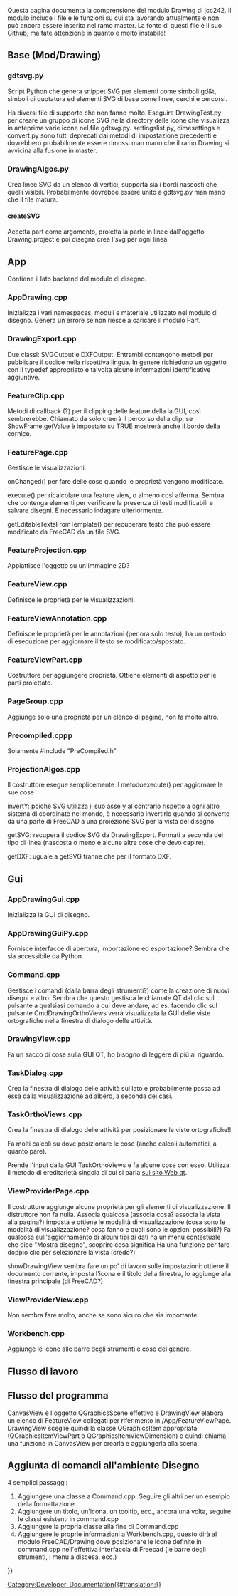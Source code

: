 <languages/>
Questa pagina documenta la comprensione del modulo Drawing di jcc242. Il modulo include i file e le funzioni su cui sta lavorando attualmente e non può ancora essere inserita nel ramo master. La fonte di questi file è il suo [https://github.com/jcc242/FreeCAD Github], ma fate attenzione in quanto è molto instabile!

== Base (Mod/Drawing) ==

=== gdtsvg.py ===
Script Python che genera snippet SVG per elementi come simboli gd&t, simboli di quotatura ed elementi SVG di base come linee, cerchi e percorsi.

Ha diversi file di supporto che non fanno molto. Eseguire DrawingTest.py per creare un gruppo di icone SVG nella directory delle icone che visualizza in anteprima varie icone nel file gdtsvg.py. settingslist.py, dimesettings e convert.py sono tutti deprecati dai metodi di impostazione precedenti e dovrebbero probabilmente essere rimossi man mano che il ramo Drawing si avvicina alla fusione in master. 

=== DrawingAlgos.py ===
Crea linee SVG da un elenco di vertici, supporta sia i bordi nascosti che quelli visibili. Probabilmente dovrebbe essere unito a gdtsvg.py man mano che il file matura.
 
==== createSVG ====
Accetta part come argomento, proietta la parte in linee dall'oggetto Drawing.project e poi disegna crea l'svg per ogni linea.

== App ==
Contiene il lato backend del modulo di disegno.

=== AppDrawing.cpp ===
Inizializza i vari namespaces, moduli e materiale utilizzato nel modulo di disegno. Genera un errore se non riesce a caricare il modulo Part.

=== DrawingExport.cpp ===
Due classi: SVGOutput e DXFOutput. Entrambi contengono metodi per pubblicare il codice nella rispettiva lingua. In genere richiedono un oggetto con il typedef appropriato e talvolta alcune informazioni identificative aggiuntive.

=== FeatureClip.cpp ===
Metodi di callback (?) per il clipping delle feature della la GUI, così sembrerebbe. Chiamato da solo creerà il percorso della clip, se ShowFrame.getValue è impostato su TRUE mostrerà anche il bordo della cornice.

=== FeaturePage.cpp ===
Gestisce le visualizzazioni. 

onChanged() per fare delle cose quando le proprietà vengono modificate. 

execute() per ricalcolare una feature view, o almeno così afferma. Sembra che contenga elementi per verificare la presenza di testi modificabili e salvare disegni. È necessario indagare ulteriormente.

getEditableTextsFromTemplate() per recuperare testo che può essere modificato da FreeCAD da un file SVG.

=== FeatureProjection.cpp ===
Appiattisce l'oggetto su un'immagine 2D?

=== FeatureView.cpp ===
Definisce le proprietà per le visualizzazioni.

=== FeatureViewAnnotation.cpp ===
Definisce le proprietà per le annotazioni (per ora solo testo), ha un metodo di esecuzione per aggiornare il testo se modificato/spostato.

=== FeatureViewPart.cpp ===
Costruttore per aggiungere proprietà. Ottiene elementi di aspetto per le parti proiettate.

=== PageGroup.cpp ===
Aggiunge solo una proprietà per un elenco di pagine, non fa molto altro.

=== Precompiled.cppp ===
Solamente #include "PreCompiled.h"

=== ProjectionAlgos.cpp ===
Il costruttore esegue semplicemente il metodoexecute() per aggiornare le sue cose

invertY: poiché SVG utilizza il suo asse y al contrario rispetto a ogni altro sistema di coordinate nel mondo, è necessario invertirlo quando si converte da una parte di FreeCAD a una proiezione SVG per la vista del disegno.

getSVG: recupera il codice SVG da DrawingExport. Formati a seconda del tipo di linea (nascosta o meno e alcune altre cose che devo capire).

getDXF: uguale a getSVG tranne che per il formato DXF.


== Gui ==

=== AppDrawingGui.cpp ===
Inizializza la GUI di disegno.

=== AppDrawingGuiPy.cpp ===
Fornisce interfacce di apertura, importazione ed esportazione? Sembra che sia accessibile da Python.

=== Command.cpp ===
Gestisce i comandi (dalla barra degli strumenti?) come la creazione di nuovi disegni e altro. Sembra che questo gestisca le chiamate QT dal clic sul pulsante a qualsiasi comando a cui deve andare, ad es. facendo clic sul pulsante CmdDrawingOrthoViews verrà visualizzata la GUI delle viste ortografiche nella finestra di dialogo delle attività.

=== DrawingView.cpp ===
Fa un sacco di cose sulla GUI QT, ho bisogno di leggere di più al riguardo.

=== TaskDialog.cpp ===
Crea la finestra di dialogo delle attività sul lato e probabilmente passa ad essa dalla visualizzazione ad albero, a seconda dei casi.

=== TaskOrthoViews.cpp ===
Crea la finestra di dialogo delle attività per posizionare le viste ortografiche!!

Fa molti calcoli su dove posizionare le cose (anche calcoli automatici, a quanto pare).

Prende l'input dalla GUI TaskOrthoViews e fa alcune cose con esso. Utilizza il metodo di ereditarietà singola di cui si parla [http://doc.qt.digia.com/qt/designer-using-a-ui-file.html sul sito Web qt].

=== ViewProviderPage.cpp ===
Il costruttore aggiunge alcune proprietà per gli elementi di visualizzazione.
Il distruttore non fa nulla.
Associa qualcosa (associa cosa? associa la vista alla pagina?) imposta e ottiene le modalità di visualizzazione (cosa sono le modalità di visualizzazione? cosa fanno e quali sono le opzioni possibili?)
Fa qualcosa sull'aggiornamento di alcuni tipi di dati ha un menu contestuale che dice "Mostra disegno", scoprire cosa significa
Ha una funzione per fare doppio clic per selezionare la vista (credo?)

showDrawingView sembra fare un po' di lavoro sulle impostazioni: ottiene il documento corrente, imposta l'icona e il titolo della finestra, lo aggiunge alla finestra principale (di FreeCAD?)

=== ViewProviderView.cpp ===
Non sembra fare molto, anche se sono sicuro che sia importante.

=== Workbench.cpp ===
Aggiunge le icone alle barre degli strumenti e cose del genere.

<span id="Workflow"></span>
==Flusso di lavoro==

== Flusso del programma ==
CanvasView è l'oggetto QGraphicsScene effettivo e DrawingView elabora un elenco di FeatureView collegati per riferimento in /App/FeatureViewPage. DrawingView sceglie quindi la classe QGraphicsItem appropriata (QGraphicsItemViewPart o QGraphicsItemViewDimension) e quindi chiama una funzione in CanvasView per crearla e aggiungerla alla scena.

== Aggiunta di comandi all'ambiente Disegno ==
4 semplici passaggi:
# Aggiungere una classe a Command.cpp. Seguire gli altri per un esempio della formattazione.
# Aggiungere un titolo, un'icona, un tooltip, ecc., ancora una volta, seguire le classi esistenti in command.cpp
# Aggiungere la propria classe alla fine di Command.cpp
# Aggiungere le proprie informazioni a Workbench.cpp, questo dirà al modulo FreeCAD/Drawing dove posizionare le icone definite in command.cpp nell'effettiva interfaccia di Freecad (le barre degli strumenti, i menu a discesa, ecc.)

[[Category:Developer_Documentation{{#translation:}}]]
{{Drawing Tools navi{{#translation:}}}}
{{clear}}